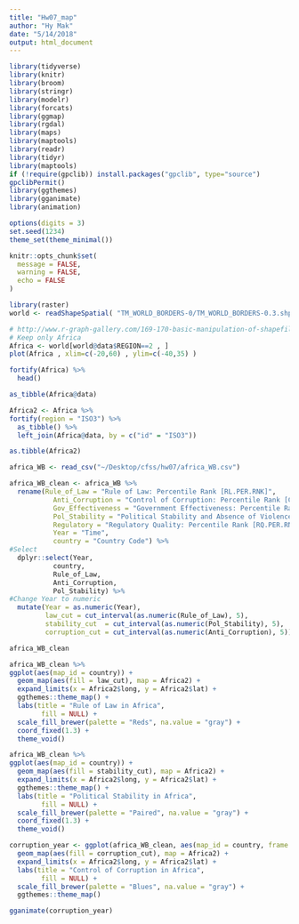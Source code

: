 ```yaml
---
title: "Hw07_map"
author: "Hy Mak"
date: "5/14/2018"
output: html_document
---
```


```r
library(tidyverse)
library(knitr)
library(broom)
library(stringr)
library(modelr)
library(forcats)
library(ggmap)
library(rgdal)
library(maps)
library(maptools)
library(readr)
library(tidyr)
library(maptools)
if (!require(gpclib)) install.packages("gpclib", type="source")
gpclibPermit()
library(ggthemes)
library(gganimate)
library(animation)

options(digits = 3)
set.seed(1234)
theme_set(theme_minimal())

knitr::opts_chunk$set(
  message = FALSE,
  warning = FALSE,
  echo = FALSE
)
```


```r
library(raster)
world <- readShapeSpatial( "TM_WORLD_BORDERS-0/TM_WORLD_BORDERS-0.3.shp")

# http://www.r-graph-gallery.com/169-170-basic-manipulation-of-shapefiles/
# Keep only Africa
Africa <- world[world@data$REGION==2 , ]
plot(Africa , xlim=c(-20,60) , ylim=c(-40,35) )

fortify(Africa) %>%
  head()

as_tibble(Africa@data)

Africa2 <- Africa %>%
fortify(region = "ISO3") %>%
  as_tibble() %>%
  left_join(Africa@data, by = c("id" = "ISO3"))

as.tibble(Africa2)
```

```r
africa_WB <- read_csv("~/Desktop/cfss/hw07/africa_WB.csv")

africa_WB_clean <- africa_WB %>%
  rename(Rule_of_Law = "Rule of Law: Percentile Rank [RL.PER.RNK]",
           Anti_Corruption = "Control of Corruption: Percentile Rank [CC.PER.RNK]",
           Gov_Effectiveness = "Government Effectiveness: Percentile Rank [GE.PER.RNK]",
           Pol_Stability = "Political Stability and Absence of Violence/Terrorism: Percentile Rank [PV.PER.RNK]",
           Regulatory = "Regulatory Quality: Percentile Rank [RQ.PER.RNK]",
           Year = "Time",
           country = "Country Code") %>%
#Select 
  dplyr::select(Year, 
           country, 
           Rule_of_Law, 
           Anti_Corruption,
           Pol_Stability) %>%
#Change Year to numeric   
  mutate(Year = as.numeric(Year), 
         law_cut = cut_interval(as.numeric(Rule_of_Law), 5),
         stability_cut  = cut_interval(as.numeric(Pol_Stability), 5),
         corruption_cut = cut_interval(as.numeric(Anti_Corruption), 5))

africa_WB_clean
```





```r
africa_WB_clean %>%
ggplot(aes(map_id = country)) +
  geom_map(aes(fill = law_cut), map = Africa2) +
  expand_limits(x = Africa2$long, y = Africa2$lat) +
  ggthemes::theme_map() +
  labs(title = "Rule of Law in Africa",
        fill = NULL) +
  scale_fill_brewer(palette = "Reds", na.value = "gray") +
  coord_fixed(1.3) +
  theme_void()
```


```r
africa_WB_clean %>%
ggplot(aes(map_id = country)) +
  geom_map(aes(fill = stability_cut), map = Africa2) +
  expand_limits(x = Africa2$long, y = Africa2$lat) +
  ggthemes::theme_map() +
  labs(title = "Political Stability in Africa",
        fill = NULL) +
  scale_fill_brewer(palette = "Paired", na.value = "gray") +
  coord_fixed(1.3) +
  theme_void()
```

```r
corruption_year <- ggplot(africa_WB_clean, aes(map_id = country, frame = Year)) +
  geom_map(aes(fill = corruption_cut), map = Africa2) +
  expand_limits(x = Africa2$long, y = Africa2$lat) +
  labs(title = "Control of Corruption in Africa",
        fill = NULL) +
  scale_fill_brewer(palette = "Blues", na.value = "gray") +
  ggthemes::theme_map()

gganimate(corruption_year)

```
